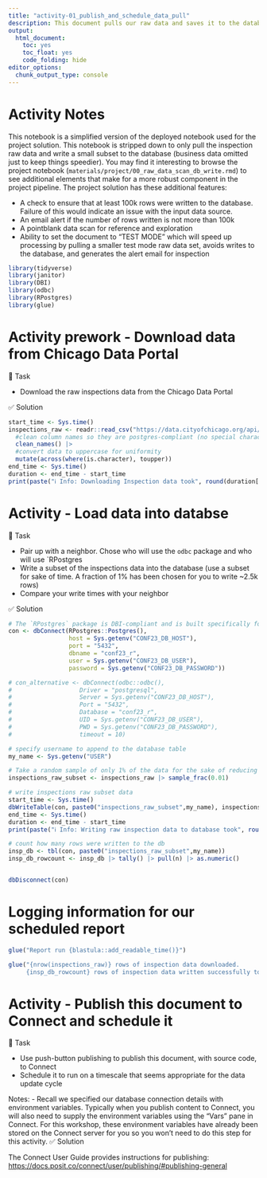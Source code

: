 ```yaml
---
title: "activity-01_publish_and_schedule_data_pull"
description: This document pulls our raw data and saves it to the database. Publish this to Connect and schedule it to run at an appropriate interval
output:
  html_document:
    toc: yes
    toc_float: yes
    code_folding: hide
editor_options:
  chunk_output_type: console
---
```

# Activity Notes

This notebook is a simplified version of the deployed notebook used for the project solution. This notebook is stripped down to only pull the inspection raw data and write a small subset to the database (business data omitted just to keep things speedier). You may find it interesting to browse the project notebook (`materials/project/00_raw_data_scan_db_write.rmd`) to see additional elements that make for a more robust component in the project pipeline. The project solution has these additional features: 

- A check to ensure that at least 100k rows were written to the database. Failure of this would indicate an issue with the input data source.
- An email alert if the number of rows written is not more than 100k
- A pointblank data scan for reference and exploration
- Ability to set the document to "TEST MODE" which will speed up processing by pulling a smaller test mode raw data set, avoids writes to the database, and generates the alert email for inspection

```r

library(tidyverse)
library(janitor)
library(DBI)
library(odbc)
library(RPostgres)
library(glue)

```

# Activity prework - Download data from Chicago Data Portal
🔄 Task

- Download the raw inspections data from the Chicago Data Portal 

✅ Solution


```r


start_time <- Sys.time()
inspections_raw <- readr::read_csv("https://data.cityofchicago.org/api/views/4ijn-s7e5/rows.csv") |> 
  #clean column names so they are postgres-compliant (no special characters or spaces) and less annoying to type
  clean_names() |> 
  #convert data to uppercase for uniformity
  mutate(across(where(is.character), toupper))
end_time <- Sys.time()
duration <- end_time - start_time
print(paste("ℹ️ Info: Downloading Inspection data took", round(duration[[1]], 2),  units(duration)))


```

# Activity - Load data into databse
🔄 Task

- Pair up with a neighbor. Chose who will use the `odbc` package and who will use `RPostgres
- Write a subset of the inspections data into the database (use a subset for sake of time. A fraction of 1% has been chosen for you to write ~2.5k rows)
- Compare your write times with your neighbor

✅ Solution

<!-- TODO: Change to DSN for easier publishing -->
```r


# The `RPostgres` package is DBI-compliant and is built specifically for PosgreSQL DB. Performance may be faster (particularly for writing data!) than using the generic odbc package. It's perfectly reasonable to use the odbc package instead, and if we do, if we instead use the generic `odbc::odbc()` backend, the database will appear in the Connections pane. 
con <- dbConnect(RPostgres::Postgres(), 
                 host = Sys.getenv("CONF23_DB_HOST"), 
                 port = "5432", 
                 dbname = "conf23_r", 
                 user = Sys.getenv("CONF23_DB_USER"), 
                 password = Sys.getenv("CONF23_DB_PASSWORD"))

# con_alternative <- dbConnect(odbc::odbc(), 
#                   Driver = "postgresql", 
#                   Server = Sys.getenv("CONF23_DB_HOST"), 
#                   Port = "5432", 
#                   Database = "conf23_r", 
#                   UID = Sys.getenv("CONF23_DB_USER"),    
#                   PWD = Sys.getenv("CONF23_DB_PASSWORD"), 
#                   timeout = 10)

# specify username to append to the database table
my_name <- Sys.getenv("USER")

# Take a random sample of only 1% of the data for the sake of reducing the time for processing (est. ~2.5k rows)
inspections_raw_subset <- inspections_raw |> sample_frac(0.01)

# write inspections raw subset data
start_time <- Sys.time()
dbWriteTable(con, paste0("inspections_raw_subset",my_name), inspections_raw_subset, overwrite = TRUE)
end_time <- Sys.time()
duration <- end_time - start_time
print(paste("ℹ️ Info: Writing raw inspection data to database took", round(duration[[1]], 2),  units(duration)))

# count how many rows were written to the db
insp_db <- tbl(con, paste0("inspections_raw_subset",my_name))
insp_db_rowcount <- insp_db |> tally() |> pull(n) |> as.numeric()


dbDisconnect(con)
```

# Logging information for our scheduled report
```r

glue("Report run {blastula::add_readable_time()}")

glue("{nrow(inspections_raw)} rows of inspection data downloaded. 
     {insp_db_rowcount} rows of inspection data written successfully to database.")


```

# Activity - Publish this document to Connect and schedule it
🔄 Task

- Use push-button publishing to publish this document, with source code, to Connect
- Schedule it to run on a timescale that seems appropriate for the data update cycle

Notes: 
- Recall we specified our database connection details with environment variables. Typically when you publish content to Connect, you will also need to supply the environment variables using the "Vars" pane in Connect. For this workshop, these environment variables have already been stored on the Connect server for you so you won't need to do this step for this activity.
✅ Solution

The Connect User Guide provides instructions for publishing: <https://docs.posit.co/connect/user/publishing/#publishing-general>



